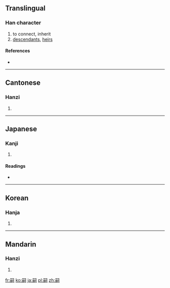 ==Translingual==

===Han character===
{{Han char|rn=30|rad=口|as=10|sn=13|four=6722<sub>0</sub>|canj=口月尸一口 (RBSMR)}}

# to connect, inherit
# [[descendants]], [[heirs]]

====References====
* {{Han ref|kx=0203.300|dkj=04109|dj=0426.100|hdz=10667.110|uh=55E3|ud=21987|bh=B6E0|bd=46816}}

----

==Cantonese==

===Hanzi===
{{yue-hanzi|jyut=|y=ji6}}

# {{defn|Cantonese|sort=口10}}

----

==Japanese==

===Kanji===
{{ja-kanji|grade=c|rs=口10}}

# {{defn|Japanese|sort=口10}}

====Readings====
* {{ja-readings|on=[[し]] (shi)|kun=[[つぐ]] (tsugu)}}

----

==Korean==

===Hanja===
{{ko-hanja|hangeul=사|rv=sa|mr=sa}}

# {{defn|Korean|sort=口10}}

----

==Mandarin==

===Hanzi===
{{cmn-hanzi|pin=[[sì]] ([[si4]])|wg=ssu<sup>4</sup>}}

# {{defn|Mandarin|sort=口10}}

[[fr:嗣]]
[[ko:嗣]]
[[ja:嗣]]
[[pl:嗣]]
[[zh:嗣]]